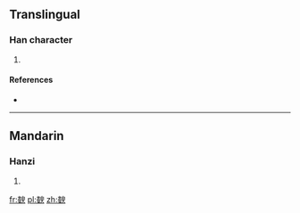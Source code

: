 ==Translingual==

===Han character===
{{Han char|rn=67|rad=文|as=15|sn=19|four=0713<sub>7</sub>|canj=卜戈竹X人 (YIHXO)|ids=⿰[[蚉]][[臾]]}}

# {{defn|Han|sort=文15}}

====References====
* {{Han ref|kx=0477.210|dkj=13484|dj=0835.240|hdz=32171.070|uh=6594|ud=26004|bh=EFD8|bd=61400}}

----

==Mandarin==

===Hanzi===
{{cmn-hanzi|pin=[[yǔ]] ([[yu3]])|wg=yü<sup>3</sup>}}

# {{defn|lang=cmn|sort=文15}}

[[fr:斔]]
[[pl:斔]]
[[zh:斔]]